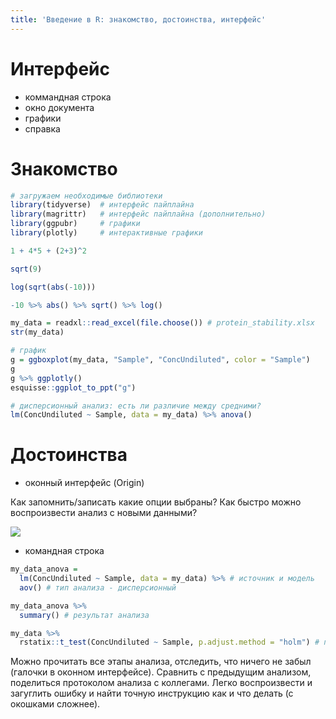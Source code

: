 ```yaml
---
title: 'Введение в R: знакомство, достоинства, интерфейс'
---
```


# Интерфейс

* коммандная строка
* окно документа
* графики
* справка

# Знакомство

```r
# загружаем необходимые библиотеки
library(tidyverse)  # интерфейс пайплайна
library(magrittr)   # интерфейс пайплайна (дополнительно)
library(ggpubr)     # графики
library(plotly)     # интерактивные графики

1 + 4*5 + (2+3)^2

sqrt(9)

log(sqrt(abs(-10)))

-10 %>% abs() %>% sqrt() %>% log()

my_data = readxl::read_excel(file.choose()) # protein_stability.xlsx
str(my_data)

# график
g = ggboxplot(my_data, "Sample", "ConcUndiluted", color = "Sample")
g
g %>% ggplotly()
esquisse::ggplot_to_ppt("g")

# дисперсионный анализ: есть ли различие между средними?
lm(ConcUndiluted ~ Sample, data = my_data) %>% anova()
```

# Достоинства

* оконный интерфейс (Origin)

Как запомнить/записать какие опции выбраны? Как быстро можно воспроизвести анализ с новыми данными?

![](imgs/OriginSettings.png)

* командная строка

```r
my_data_anova = 
  lm(ConcUndiluted ~ Sample, data = my_data) %>% # источник и модель
  aov() # тип анализа - дисперсионный

my_data_anova %>% 
  summary() # результат анализа

my_data %>%
  rstatix::t_test(ConcUndiluted ~ Sample, p.adjust.method = "holm") # попарное сравнение т-тестом с поправкой Холма
```

Можно прочитать все этапы анализа, отследить, что ничего не забыл (галочки в оконном интерфейсе). Сравнить с предыдущим анализом, поделиться протоколом анализа с коллегами. Легко воспроизвести и загуглить ошибку и найти точную инструкцию как и что делать (с окошками сложнее).